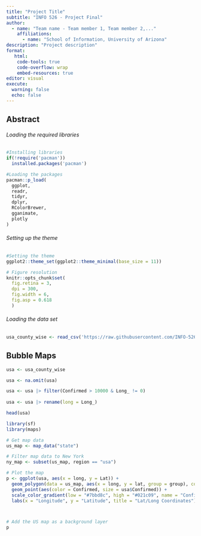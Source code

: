 ```yaml
---
title: "Project Title"
subtitle: "INFO 526 - Project Final"
author: 
  - name: "Team name - Team member 1, Team member 2,..."
    affiliations:
      - name: "School of Information, University of Arizona"
description: "Project description"
format:
   html:
    code-tools: true
    code-overflow: wrap
    embed-resources: true
editor: visual
execute:
  warning: false
  echo: false
---
```


## Abstract

###### Loading the required libraries

```r
#Installing libraries
if(!require('pacman'))
  installed.packages('pacman')

#Loading the packages
pacman::p_load(
  ggplot,
  readr,
  tidyr,
  dplyr,
  RColorBrewer,
  gganimate,
  plotly
)

```

###### Setting up the theme

```r
#Setting the theme 
ggplot2::theme_set(ggplot2::theme_minimal(base_size = 11))

# Figure resolution
knitr::opts_chunk$set(
  fig.retina = 3, 
  dpi = 300, 
  fig.width = 6, 
  fig.asp = 0.618 
  )

```

###### Loading the data set

```r
usa_county_wise <- read_csv('https://raw.githubusercontent.com/INFO-526-S24/project-final-GraphGeeks/main/data/usa_county_wise.csv')

```

## Bubble Maps

```r
usa <- usa_county_wise

usa <- na.omit(usa)

usa <- usa |> filter(Confirmed > 10000 & Long_ != 0)
  
usa <- usa |> rename(long = Long_)

head(usa)

library(sf)
library(maps)

# Get map data
us_map <- map_data("state")

# Filter map data to New York
ny_map <- subset(us_map, region == "usa")

# Plot the map
p <- ggplot(usa, aes(x = long, y = Lat)) +
  geom_polygon(data = us_map, aes(x = long, y = lat, group = group), color = "black", fill = "#ebf5ee")+
  geom_point(aes(color = Confirmed, size = usa$Confirmed)) +
  scale_color_gradient(low = "#7bbd8c", high = "#021c09", name = "Confirmed Cases")+
  labs(x = "Longitude", y = "Latitude", title = "Lat/Long Coordinates")



# Add the US map as a background layer
p 
  

```

